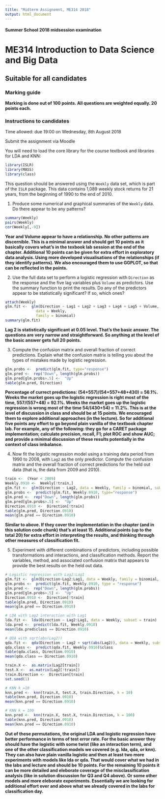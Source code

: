 ```yaml
---
title: "Midterm Assignemnt, ME314 2018"
output: html_document
---
```

 
<!-- ![LSE Logo](images/lse-logo.jpg) -->

#### Summer School 2018 midsession examination  

# ME314 Introduction to Data Science and Big Data 

## Suitable for all candidates          \

### Marking guide  

**Marking is done out of 100 points. All questions are weighted equally. 20 points each.**

### Instructions to candidates  

Time allowed: due 19:00 on Wednesday, 8th August 2018

Submit the assignment via Moodle

You will need to load the core library for the course textbook and libraries for LDA and KNN:
```r
library(ISLR)
library(MASS)
library(class)
```


This question should be answered using the `Weekly` data set, which is part of the `ISLR` package. This data contains 1,089 weekly stock returns for 21 years, from the beginning of 1990 to the end of 2010.

(1) Produce some numerical and graphical summaries of the `Weekly` data. Do there appear to be any patterns?

```r
summary(Weekly)
pairs(Weekly)
cor(Weekly[,-9])
```

**Year and Volume appear to have a relationship. No other patterns are discernible. This is a minimal answer and should get 10 points as it basically covers what's in the texbook lab session at the end of the chapter. Additional 10 points can be given for extra effort in exploratory data analysis. Using more developed visualisations of the relationships (if they identify patterns). We also encouraged them to use GGPLOT, so that can be reflected in the points.**

(2) Use the full data set to perform a logistic regression with `Direction` as the response and the five lag variables plus `Volume` as predictors. Use the summary function to print the results. Do any of the predictors appear to be statistically significant? If so, which ones?

```r
attach(Weekly)
glm.fit <-  glm(Direction ~ Lag1 + Lag2 + Lag3 + Lag4 + Lag5 + Volume,
              data = Weekly,
              family = binomial)
summary(glm.fit)
```

**Lag 2 is statistically significant at 0.05 level. That's the basic answer. The questions are very narrow and straightforward. So anything at the level of the basic answer gets full 20 points.**

(3) Compute the confusion matrix and overall fraction of correct predictions. Explain what the confusion matrix is telling you about the types of mistakes made by logistic regression.

```r
glm.probs <-  predict(glm.fit, type="response")
glm.pred <-  rep("Down", length(glm.probs))
glm.pred[glm.probs>.5] <-  "Up"
table(glm.pred, Direction)
```

**Percentage of currect predictions: (54+557)/(54+557+48+430) = 56.1%. Weeks the market goes up the logistic regression is right most of the time, 557/(557+48) = 92.1%. Weeks the market goes up the logistic regression is wrong most of the time 54/(430+54) = 11.2%. This is at the level of discussion in class and should be at 15 points. We encouraged them to explore additional approaches (in the lecture). So for additional five points any effort to go beyond plain vanilla of the textbook chapter lab. For example, any of the following: they go for a CARET package implementation; calculate precision, recall, F1; plot ROC and show AUC; and provide a minimal discussion of these results potentially in the context of class imbalance.**

(4) Now fit the logistic regression model using a training data period from 1990 to 2008, with `Lag2` as the only predictor. Compute the confusion matrix and the overall fraction of correct predictions for the held out data (that is, the data from 2009 and 2010).

```r
train <-  (Year < 2009)
Weekly.0910 <-  Weekly[!train,]
glm.fit <-  glm(Direction ~ Lag2, data = Weekly, family = binomial, subset = train)
glm.probs <-  predict(glm.fit, Weekly.0910, type="response")
glm.pred <-  rep("Down", length(glm.probs))
glm.pred[glm.probs>.5] <-  "Up"
Direction.0910 <-  Direction[!train]
table(glm.pred, Direction.0910)
mean(glm.pred == Direction.0910)
```

**Similar to above. If they cover the implementation in the chapter (and in this solution code chunk) that's at least 15. Additional points (up to the total 20) for extra effort in interpreting the results, and thinking through other measures of classification fit.**

(5) Experiment with different combinations of predictors, including possible transformations and interactions, and classification methods. Report the variables, method, and associated confusion matrix that appears to provide the best results on the held out data.

```r
# Logistic regression with Lag2:Lag1
glm.fit <-  glm(Direction~Lag2:Lag1, data = Weekly, family = binomial, subset = train)
glm.probs <-  predict(glm.fit, Weekly.0910, type = "response")
glm.pred <-  rep("Down", length(glm.probs))
glm.pred[glm.probs>.5] <-  "Up"
Direction.0910 <-  Direction[!train]
table(glm.pred, Direction.0910)
mean(glm.pred == Direction.0910)
```

```r
# LDA with Lag2 interaction with Lag1
lda.fit <-  lda(Direction ~ Lag2:Lag1, data = Weekly, subset = train)
lda.pred <-  predict(lda.fit, Weekly.0910)
mean(lda.pred$class == Direction.0910)
```

```r
# QDA with sqrt(abs(Lag2))
qda.fit <-  qda(Direction ~ Lag2 + sqrt(abs(Lag2)), data = Weekly, subset = train)
qda.class <-  predict(qda.fit, Weekly.0910)$class
table(qda.class, Direction.0910)
mean(qda.class == Direction.0910)
```

```r
train.X <-  as.matrix(Lag2[train])
test.X <-  as.matrix(Lag2[!train])
train.Direction <-  Direction[train]
set.seed(1)

# KNN k =10
knn.pred <-  knn(train.X, test.X, train.Direction, k = 10)
table(knn.pred, Direction.0910)
mean(knn.pred == Direction.0910)

# KNN k = 100
knn.pred <-  knn(train.X, test.X, train.Direction, k = 100)
table(knn.pred, Direction.0910)
mean(knn.pred == Direction.0910)
```

**Out of these permutations, the original LDA and logistic regression have better performance in terms of test error rate. For the basic answer they should have the  logistic with some twist (like an interaction term), and one of the other classification models we covered (e.g. lda, qda, or knn). They can also have plain vanilla logistic and then at least two more experiments with models like lda or qda. That would cover what we had in the labs and lecture and should be 10 points. For the remaining 10 points it can be more detailed and eleborate coverage of the misclassification analysis (like in solution discussion for Q3 and Q4 above). Or some other models and more eleborate experiments. Essentially we are looking for additional effort over and above what we already covered in the labs for classification day.**

